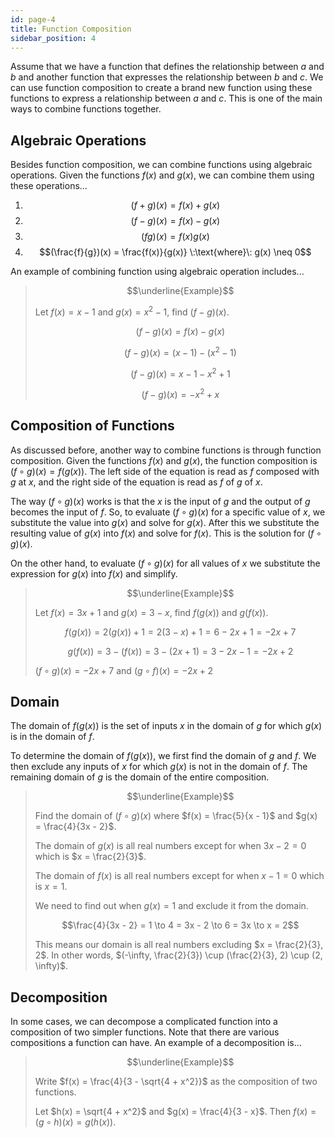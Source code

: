 ```yaml
---
id: page-4
title: Function Composition
sidebar_position: 4
---
```


Assume that we have a function that defines the relationship between $a$ and $b$ and another function that expresses the relationship between $b$ and $c$. We can use function composition to create a brand new function using these functions to express a relationship between $a$ and $c$. This is one of the main ways to combine functions together.

## Algebraic Operations

Besides function composition, we can combine functions using algebraic operations. Given the functions $f(x)$ and $g(x)$, we can combine them using these operations...

1. $$(f + g)(x) = f(x) + g(x)$$
2. $$(f - g)(x) = f(x) - g(x)$$
3. $$(fg)(x) = f(x)g(x)$$
4. $$(\frac{f}{g})(x) = \frac{f(x)}{g(x)} \:\text{where}\: g(x) \neq 0$$

An example of combining function using algebraic operation includes...

> $$\underline{Example}$$
>
> Let $f(x) = x - 1$ and $g(x) = x^2 - 1$, find $(f - g)(x)$.
>
> $$(f - g)(x) = f(x) - g(x)$$
>
> $$(f - g)(x) = (x - 1) - (x^2 - 1)$$
>
> $$(f - g)(x) = x - 1 - x^2 + 1$$
>
> $$(f - g)(x) = -x^2 + x$$

## Composition of Functions

As discussed before, another way to combine functions is through function composition. Given the functions $f(x)$ and $g(x)$, the function composition is $(f \circ g)(x) = f(g(x))$. The left side of the equation is read as $f$ composed with $g$ at $x$, and the right side of the equation is read as $f$ of $g$ of $x$.

The way $(f \circ g)(x)$ works is that the $x$ is the input of $g$ and the output of $g$ becomes the input of $f$. So, to evaluate $(f \circ g)(x)$ for a specific value of $x$, we substitute the value into $g(x)$ and solve for $g(x)$. After this we substitute the resulting value of $g(x)$ into $f(x)$ and solve for $f(x)$. This is the solution for $(f \circ g)(x)$.

On the other hand, to evaluate $(f \circ g)(x)$ for all values of $x$ we substitute the expression for $g(x)$ into $f(x)$ and simplify.

> $$\underline{Example}$$
>
> Let $f(x) = 3x + 1$ and $g(x) = 3 - x$, find $f(g(x))$ and $g(f(x))$.
>
> $$f(g(x)) = 2(g(x)) + 1 = 2(3 - x) + 1 = 6 - 2x + 1 = -2x + 7$$
>
> $$g(f(x)) = 3 - (f(x)) = 3 - (2x + 1) = 3 - 2x - 1 = -2x + 2$$
>
> $(f \circ g)(x) = -2x + 7$ and $(g \circ f)(x) = -2x + 2$

## Domain

The domain of $f(g(x))$ is the set of inputs $x$ in the domain of $g$ for which $g(x)$ is in the domain of $f$.

To determine the domain of $f(g(x))$, we first find the domain of $g$ and $f$. We then exclude any inputs of $x$ for which $g(x)$ is not in the domain of $f$. The remaining domain of $g$ is the domain of the entire composition.

> $$\underline{Example}$$
>
> Find the domain of $(f \circ g)(x)$ where $f(x) = \frac{5}{x - 1}$ and $g(x) = \frac{4}{3x - 2}$.
>
> The domain of $g(x)$ is all real numbers except for when $3x - 2 = 0$ which is $x = \frac{2}{3}$.
>
> The domain of $f(x)$ is all real numbers except for when $x - 1 = 0$ which is $x = 1$.
>
> We need to find out when $g(x) = 1$ and exclude it from the domain.
>
> $$\frac{4}{3x - 2} = 1 \to 4 = 3x - 2 \to 6 = 3x \to x = 2$$
>
> This means our domain is all real numbers excluding $x = \frac{2}{3}, 2$. In other words, $(-\infty, \frac{2}{3}) \cup (\frac{2}{3}, 2) \cup (2, \infty)$.

## Decomposition

In some cases, we can decompose a complicated function into a composition of two simpler functions. Note that there are various compositions a function can have. An example of a decomposition is...

> $$\underline{Example}$$
>
> Write $f(x) = \frac{4}{3 - \sqrt{4 + x^2}}$ as the composition of two functions.
>
> Let $h(x) = \sqrt{4 + x^2}$ and $g(x) = \frac{4}{3 - x}$. Then $f(x) = (g \circ h)(x) = g(h(x))$.